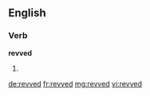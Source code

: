 ==English==

===Verb===
'''revved'''

# {{past of|rev}}

[[de:revved]]
[[fr:revved]]
[[mg:revved]]
[[vi:revved]]